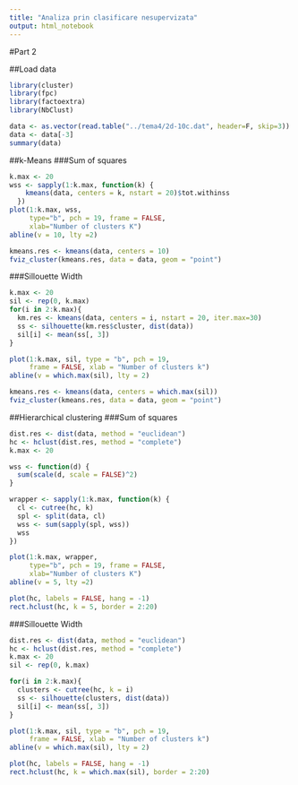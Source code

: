 ```yaml
---
title: "Analiza prin clasificare nesupervizata"
output: html_notebook
---
```


#Part 2

##Load data
```r
library(cluster)
library(fpc)
library(factoextra)
library(NbClust)

data <- as.vector(read.table("../tema4/2d-10c.dat", header=F, skip=3))
data <- data[-3]
summary(data)
```

##k-Means
###Sum of squares
```r
k.max <- 20
wss <- sapply(1:k.max, function(k) {
    kmeans(data, centers = k, nstart = 20)$tot.withinss
  })
plot(1:k.max, wss,
     type="b", pch = 19, frame = FALSE, 
     xlab="Number of clusters K")
abline(v = 10, lty =2)

kmeans.res <- kmeans(data, centers = 10)
fviz_cluster(kmeans.res, data = data, geom = "point")
```

###Sillouette Width
```r
k.max <- 20
sil <- rep(0, k.max)
for(i in 2:k.max){
  km.res <- kmeans(data, centers = i, nstart = 20, iter.max=30)
  ss <- silhouette(km.res$cluster, dist(data))
  sil[i] <- mean(ss[, 3])
}

plot(1:k.max, sil, type = "b", pch = 19, 
     frame = FALSE, xlab = "Number of clusters k")
abline(v = which.max(sil), lty = 2)

kmeans.res <- kmeans(data, centers = which.max(sil))
fviz_cluster(kmeans.res, data = data, geom = "point")
```


##Hierarchical clustering
###Sum of squares
```r
dist.res <- dist(data, method = "euclidean")
hc <- hclust(dist.res, method = "complete")
k.max <- 20

wss <- function(d) {
  sum(scale(d, scale = FALSE)^2)
}

wrapper <- sapply(1:k.max, function(k) {
  cl <- cutree(hc, k)
  spl <- split(data, cl)
  wss <- sum(sapply(spl, wss))
  wss
})

plot(1:k.max, wrapper,
     type="b", pch = 19, frame = FALSE, 
     xlab="Number of clusters K")
abline(v = 5, lty =2)

plot(hc, labels = FALSE, hang = -1)
rect.hclust(hc, k = 5, border = 2:20)
```

###Sillouette Width
```r
dist.res <- dist(data, method = "euclidean")
hc <- hclust(dist.res, method = "complete")
k.max <- 20
sil <- rep(0, k.max)

for(i in 2:k.max){
  clusters <- cutree(hc, k = i)
  ss <- silhouette(clusters, dist(data))
  sil[i] <- mean(ss[, 3])
}

plot(1:k.max, sil, type = "b", pch = 19, 
     frame = FALSE, xlab = "Number of clusters k")
abline(v = which.max(sil), lty = 2)

plot(hc, labels = FALSE, hang = -1)
rect.hclust(hc, k = which.max(sil), border = 2:20)
```
